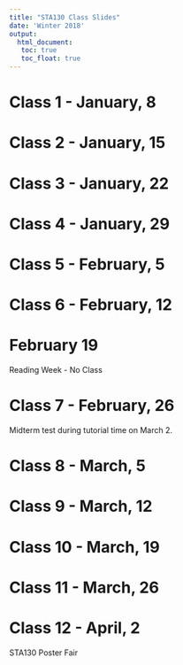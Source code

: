 ```yaml
---
title: "STA130 Class Slides"
date: 'Winter 2018'
output: 
  html_document:
   toc: true
   toc_float: true 
---
```


# Class 1 - January, 8

# Class 2 - January, 15

# Class 3 - January, 22

# Class 4 - January, 29

# Class 5 - February, 5

# Class 6 - February, 12

# February 19

Reading Week - No Class

# Class 7 - February, 26

Midterm test during tutorial time on March 2.

# Class 8 - March, 5

# Class 9 - March, 12

# Class 10 - March, 19

# Class 11 - March, 26

# Class 12 - April, 2

STA130 Poster Fair
